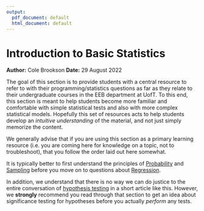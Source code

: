 ```yaml
---
output:
  pdf_document: default
  html_document: default
---
```

# Introduction to Basic Statistics
**Author:** Cole Brookson
**Date:** 29 August 2022

The goal of this section is to provide students with a central resource to refer to with their programming/statistics questions as far as they relate to their undergraduate courses in the EEB department at UofT. To this end, this section is meant to help students become more familiar and comfortable with simple statistical tests and also with more complex statistical models. Hopefully this set of resources acts to help students develop an *intuitive understanding* of the material, and not just simply memorize the content. 

We generally advise that if you are using this section as a primary learning resource (i.e. you are coming here for knowledge on a topic, not to troubleshoot), that you follow the order laid out here somewhat. 

It is typically better to first understand the principles of <a href="./04-01-probability-101.html">Probability</a> and <a href="./04-03-sampling-distributions.html">Sampling</a> before you move on to questions about <a href="./04-08-linear-regression.html">Regression</a>. 

In addition, we understand that there is no way we can do justice to the entire conversation of <a href="./04-04-hypothesis-testing.html">hypothesis testing</a> in a short article like this. However, we <strong>strongly</strong> recommend you read through that section to get an idea about significance testing for hypotheses before you actually <em>perform</em> any tests. 